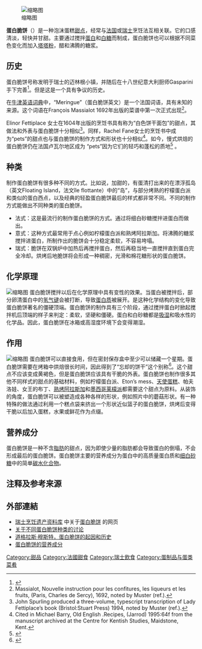 {{Refimprove|time=2017-06-07T05:39:51+00:00}}
{{NoteTA
|G1 = Food
}}
{{Infobox prepared food
| name             = 蛋白脆饼
| image            = Meringues 9027.jpg
| caption          = 蛋白脆饼加奶油
| alternate_name   = 忘却的饼干
| type             = [[泡沫蛋糕|泡沫蛋糕]]
| main_ingredient  = 蛋白，白糖
| variations       = 塔塔粉，醋，沸腾的糖浆
| serving_size     = 100 g
| calories         = 79
| protein          = 1.04
| fat              = 0.02
| carbohydrate     = 19.34
}}
[[File:Merengues-Spain.jpg|缩略图]]

'''蛋白脆饼'''（{{lang-fr|Meringue}}）是一种泡沫蛋糕[[西點|甜点]]，经常与[[法国|法国]]或[[瑞士|瑞士]]烹饪法互相关联。它的口感清淡，轻快并甘甜。主要通过搅拌[[蛋白|蛋白]]和[[白糖|白糖]]而制成，蛋白脆饼也可以根据不同菜色变化而加入[[酒石酸氢钾|塔塔粉]]，醋和沸腾的糖浆。

==历史==
蛋白脆饼号称发明于瑞士的迈林根小镇，并随后在十八世纪意大利厨师Gasparini手下完善<ref>{{cite web|title=Meringue|url=http://www.meiringen.ch/de/kultursport/kultur/welcome.php?action=showobject&object_id=5918|publisher=Municipality of Meiringen|accessdate=8 March 2013|language=de|archive-date=2019-12-29|archive-url=https://web.archive.org/web/20191229204108/http://www.meiringen.ch/de/kultursport/kultur/welcome.php?action=showobject&object_id=5918|dead-url=no}}</ref>。但是这是一个具有争议的历史。

在[[牛津英語詞典|牛津英语词典]]中，“Meringue”（蛋白脆饼英文）是一个法国词语，具有未知的来源。这个词语在François Massialot 1692年出版的菜谱中第一次正式出现<ref>Massialot, Nouvelle instruction pour les confitures, les liqueurs et les fruits, (Paris, Charles de Sercy), 1692, noted by Muster (ref.).</ref>。

Elinor Fettiplace 女士在1604年出版的烹饪书具有称为“白色饼干面包”的甜点，其做法和外表与蛋白脆饼十分相似<ref>John Spurling produced a three-volume, typescript transcription of Lady Fettiplace’s book (Bristol:Stuart Press) 1994, noted by Muster (ref.).</ref>。同样，Rachel Fane女士的烹饪书中成为“pets”的甜点也与蛋白脆饼的制作方式和形状也十分相似<ref>Cited in Michael Barry, Old English .Recipes, (Jarrod) 1995:64f from the manuscript archived at the Centre for Kentish Studies, Maidstone, Kent.</ref>。如今，慢式烘焙的蛋白脆饼仍在法国卢瓦尔地区成为 “pets”因为它们的轻巧和蓬松的质地<ref>{{cite book|last=Alcock|first=Barry|title=Green & Black's Chocolate Recipes|date=2003|publisher=Kyle Cathie Ltd|page=101|editor=Caroline Jeremy|accessdate=9 May 2014|language=en}}</ref> 。

==种类==
制作蛋白脆饼有很多种不同的方式。比如说，加甜的，有蛋清打出来的在漂浮孤岛（英文Floating Island，法文île flottante）中的“岛”，与部分烤熟的柠檬蛋白派和类似的蛋白西点，以及经典的轻盈蛋白脆饼最后的样式都非常不同。不同的制作方式能做出不同种类的蛋白脆饼。
* 法式：这是最流行的制作蛋白脆饼的方式。通过将细白砂糖搅拌进蛋白而做出。
* 意式：这种方式最常用于点心例如柠檬蛋白派和熟烤阿拉斯加。将沸腾的糖浆搅拌进蛋白，所制作出的脆饼会十分稳定柔软，不容易垮塌。
* 瑞式：脆饼在双锅炉中加热后再搅拌蛋白，然后再稳当地一直搅拌直到蛋白完全冷却。烘烤后地脆饼将会形成一种稠密，光滑和棉花糖形状的蛋白脆饼。

==化学原理==
[[File:Making_meringue_-_whisking.jpg|缩略图]]
蛋白脆饼搅拌以后在化学原理中具有变性的效果。当蛋白被搅拌后，部分卵清蛋白中的[[氢键|氢气键]]会被打断，导致[[蛋白质|蛋白质]]被展开。是这种化学结构的变化导致蛋白脆饼著名的僵硬顶端。蛋白脆饼的制作具有三个阶段，通过搅拌蛋白时掀起搅拌机后顶端的样子来判定：柔软，坚硬和僵硬。蛋白和白砂糖都是[[潮解|吸湿]]和吸水性的化学品。因此，蛋白脆饼在冰箱或高湿度环境下会变得潮湿。

==作用==
[[File:Many_meringue_mushrooms_for_decoration_on_a_Bûche_de_Noël.jpg|缩略图]]
蛋白脆饼可以直接食用，但在密封保存盒中至少可以储藏一个星期。蛋白脆饼需要在烤箱中烘焙很长时间，因此得到了“忘却的饼干”这个别称<ref>{{cite web|title=Forgotten Cookies|url=http://www.bbcgoodfood.com/recipes/4401/forgotten-cookies|publisher=BBC Food|accessdate=13 May 2014|language=en|archive-date=2019-03-30|archive-url=https://web.archive.org/web/20190330120729/https://www.bbcgoodfood.com/recipes/4401/forgotten-cookies|dead-url=no}}</ref>。这个甜点不应该变成黄褐色，但是蛋白脆饼应该具有干脆的外表。蛋白脆饼也制作很多其他不同样式的甜点的基础材料，例如柠檬蛋白派、Eton’s mess、[[天使蛋糕|天使蛋糕]]、帕夫洛娃、女王的布丁、[[熱烤阿拉斯加|熟烤阿拉斯加]]和[[墨西哥莱檬派|墨西哥莱檬派]]都需要这个甜点为原料。从装饰的角度，蛋白脆饼可以被塑造成各种各样的形状，例如照片中的蘑菇形状。有一种特殊的做法通过利用一个糕点袋来挤出一个形状近似篮子的蛋白脆饼，烘烤后变得干脆以后加入蛋糕，水果或鲜花作为点缀。

==营养成分==
蛋白脆饼是一种不含[[脂肪|脂肪]]的甜点，因为即使少量的脂肪都会导致蛋白的倒塌，不会形成最后的蛋白脆饼。蛋白脆饼主要的营养成分为蛋白中的高质量蛋白质和[[白砂糖|细白砂糖]]中的简单[[碳水化合物|碳水化合物]]。

==注释及参考来源==
{{reflist}}

==外部連結==
*[http://en.wikipedia.org/wiki/Culinary_Heritage_of_Switzerland 瑞士烹饪遗产资料库] {{Wayback|url=http://en.wikipedia.org/wiki/Culinary_Heritage_of_Switzerland |date=20201112004349 }}中关于[http://www.kulinarischeserbe.ch/product.aspx?id=115 蛋白脆饼] {{Wayback|url=http://www.kulinarischeserbe.ch/product.aspx?id=115 |date=20160303233628 }}的网页
*[http://www.kulinarischeserbe.ch/product.aspx?id=115 关于不同蛋白脆饼种类的讨论] {{Wayback|url=http://www.kulinarischeserbe.ch/product.aspx?id=115 |date=20160303233628 }}
*[https://web.archive.org/web/20071216071146/http://www.inmamaskitchen.com/FOOD_IS_ART/meringue2.html 道格拉斯·穆斯特，蛋白脆饼的起因和历史]
*[http://www.fatsecret.com/calories-nutrition/generic/cookie-meringue 蛋白脆饼的营养成分] {{Wayback|url=http://www.fatsecret.com/calories-nutrition/generic/cookie-meringue |date=20160912040222 }}
{{蛋糕|state = autocollapse}}

{{Authority control}}
{{DEFAULTSORT:蛋白霜}}

[[Category:甜品|Category:甜品]]
[[Category:法國甜食|Category:法國甜食]]
[[Category:瑞士飲食|Category:瑞士飲食]]
[[Category:蛋制品与蛋类菜肴|Category:蛋制品与蛋类菜肴]]